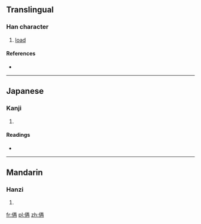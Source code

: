 ==Translingual==

===Han character===
{{Han char|rn=9|rad=人|as=06|sn=8|four=|canj=人一土月 (OMGB)|ids=⿰[[亻]][[再]]}}

# [[load]]

====References====
* {{Han ref|kx=0102.291|dkj=00629|hdz=10145.021|uh=4FA2|ud=20386}}

----

==Japanese==

===Kanji===
{{ja-kanji|grade=|rs=人06}}

# {{defn|lang=ja|sort=人06}}

====Readings====
* {{ja-readings|on=[[ぶ]] (bu)|kun=}}

----

==Mandarin==

===Hanzi===
{{cmn-hanzi|pin=[[zài]] ([[zai4]])|wg=tsai<sup>4</sup>}}

# {{defn|lang=cmn|sort=人06}}

[[fr:侢]]
[[pl:侢]]
[[zh:侢]]
